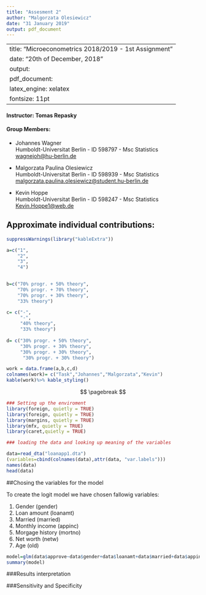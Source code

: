 ---
title: "Assesment 2"
author: "Malgorzata Olesiewicz"
date: "31 January 2019"
output: pdf_document
---
---
title: "Microeconometrics 2018/2019 - 1st Assignment"
date: "20th of December, 2018"
output: 
  pdf_document:
    latex_engine: xelatex
fontsize: 11pt
---

#### Instructor: Tomas Repasky
#### Group Members: 
- Johannes Wagner  
Humboldt-Universitat Berlin - ID 598797 - Msc Statistics  
<wagnejoh@hu-berlin.de>
- Malgorzata Paulina Olesiewicz  
Humboldt-Universitat Berlin - ID 598939 - Msc Statistics  
<malgorzata.paulina.olesiewicz@student.hu-berlin.de>

- Kevin Hoppe  
Humboldt-Universitat Berlin - ID 598247 -  Msc Statistics  
<Kevin.Hoppe1@web.de>  

## Approximate individual contributions: 
```{r, echo = FALSE}
suppressWarnings(library("kableExtra"))

a=c("1",
    "2",
    "3",
    "4") 
   

b=c("70% progr. + 50% theory",
    "70% progr. + 70% theory",
    "70% progr. + 30% theory",
    "33% theory") 

c= c("-", 
     "-",
     "40% theory",
     "33% theory") 
 
d= c("30% progr. + 50% theory", 
     "30% progr. + 30% theory",
     "30% progr. + 30% theory",
      "30% progr. + 30% theory")

work = data.frame(a,b,c,d)
colnames(work)= c("Task","Johannes","Malgorzata","Kevin")
kable(work)%>% kable_styling() 
```


$$
\pagebreak
$$


```{r setup, include=FALSE}
### Setting up the enviroment
library(foreign, quietly = TRUE)
library(foreign, quietly = TRUE)
library(margins, quietly = TRUE)
library(mfx, quietly = TRUE)
library(caret,quietly = TRUE)
```

```{r}
### loading the data and looking up meaning of the variables

data=read_dta("loanapp1.dta")
(variables=cbind(colnames(data),attr(data, "var.labels")))
names(data)
head(data)
```

##Chosing the variables for the model

To create the logit model we have chosen fallowig variables: 

1. Gender (gender)
2. Loan amount (loanamt)
3. Married (married)
4. Monthly income (appinc)
5. Morgage history (mortno)
6. Net worth (netw)
7. Age (old) 



```{r}
model=glm(data$approve~data$gender+data$loanamt+data$married+data$appinc+data$mortno+data$netw+data$old, data=data, family = "binomial")
summary(model)
```

###Results interpretation


###Sensitivity and Specificity

